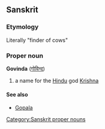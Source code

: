 ==Sanskrit==
===Etymology===
Literally "finder of cows"
===Proper noun===
{{wikipedia|Govinda}}
'''Govinda''' ([[गोविन्‍द]])
#a name for the [[Hindu]] god [[Krishna]]
====See also====
*[[Gopala]]

[[Category:Sanskrit proper nouns]]